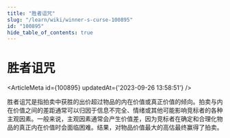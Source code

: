 ```yaml
---
title: "胜者诅咒"
slug: "/learn/wiki/winner-s-curse-100895"
id: "100895"
hide_table_of_contents: true
---
```



# 胜者诅咒

<ArticleMeta id={100895} updatedAt={'2023-09-26 13:58:51'} />
<div className='border-solid border-b border-t-0 my-4 border-[var(--ifm-color-gray-300)]' />

胜者诅咒是指拍卖中获胜的出价超过物品的内在价值或真正价值的倾向。拍卖与内在价值之间的差距通常可以归因于信息不完全、情绪或其他可能影响竞标者的各种主观因素。一般来说，主观因素通常会产生价值差，因为竞标者在确定和合理化物品的真正内在价值时会面临困难。结果，对物品价值最大的高估最终赢得了拍卖。

